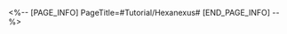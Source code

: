 <%-- [PAGE_INFO]
PageTitle=#Tutorial/Hexanexus#
[END_PAGE_INFO] --%>
{{Tutorial
|sort      = 990101
|title     = Hexanexus
|subtitle  = 
|type      = 
|about     = 
|image1    = Tutorial Hexanexus 1.png{{subst:void|<!--$UPLOAD:<<SpriteOutput/TutorialPic/TutorialPage_601202.png>-<Tutorial Hexanexus 1.png>-<Tutorial Files>>-->}}
|text1     = Rotate the corresponding area of the Hexanexus so that the {{Color|h|nobold=1|physical blocks}} of the Hexanexus correspond to the {{Color|h|nobold=1|plates}} on both sides.
|image2    = Tutorial Hexanexus 2.png{{subst:void|<!--$UPLOAD:<<SpriteOutput/TutorialPic/TutorialPage_990102.png>-<Tutorial Hexanexus 2.png>-<Tutorial Files>>-->}}
|text2     = ({{tt|Tap|on mobile}}/{{tt|Press|on controller}}/{{tt|Click|on keyboard}}) the {{Color|h|nobold=1|small arrows}} below to select the {{Color|h|nobold=1|corresponding}} Hexanexus physical blocks above and rotate them.
}}
